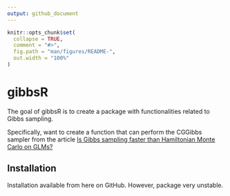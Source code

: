 ```yaml
---
output: github_document
---
```


<!-- README.md is generated from README.Rmd. Please edit that file -->

```r
knitr::opts_chunk$set(
  collapse = TRUE,
  comment = "#>",
  fig.path = "man/figures/README-",
  out.width = "100%"
)
```

# gibbsR

<!-- badges: start -->
<!-- badges: end -->

The goal of gibbsR is to create a package with functionalities related to Gibbs sampling.

Specifically, want to create a function that can perform the CGGibbs sampler from the article [Is Gibbs sampling faster than Hamiltonian Monte Carlo on GLMs?](https://arxiv.org/abs/2410.03630)

## Installation

Installation available from here on GitHub. However, package very unstable.

<!-- ## Example -->

<!-- This is a basic example which shows you how to solve a common problem: -->

<!-- ```{r example} -->
<!-- library(gibbsR) -->
<!-- ## basic example code -->
<!-- ``` -->

<!-- What is special about using `README.Rmd` instead of just `README.md`? You can include R chunks like so: -->

<!-- ```{r cars} -->
<!-- summary(cars) -->
<!-- ``` -->

<!-- You'll still need to render `README.Rmd` regularly, to keep `README.md` up-to-date. `devtools::build_readme()` is handy for this. -->

<!-- You can also embed plots, for example: -->

<!-- ```{r pressure, echo = FALSE} -->
<!-- plot(pressure) -->
<!-- ``` -->

<!-- In that case, don't forget to commit and push the resulting figure files, so they display on GitHub and CRAN. -->
